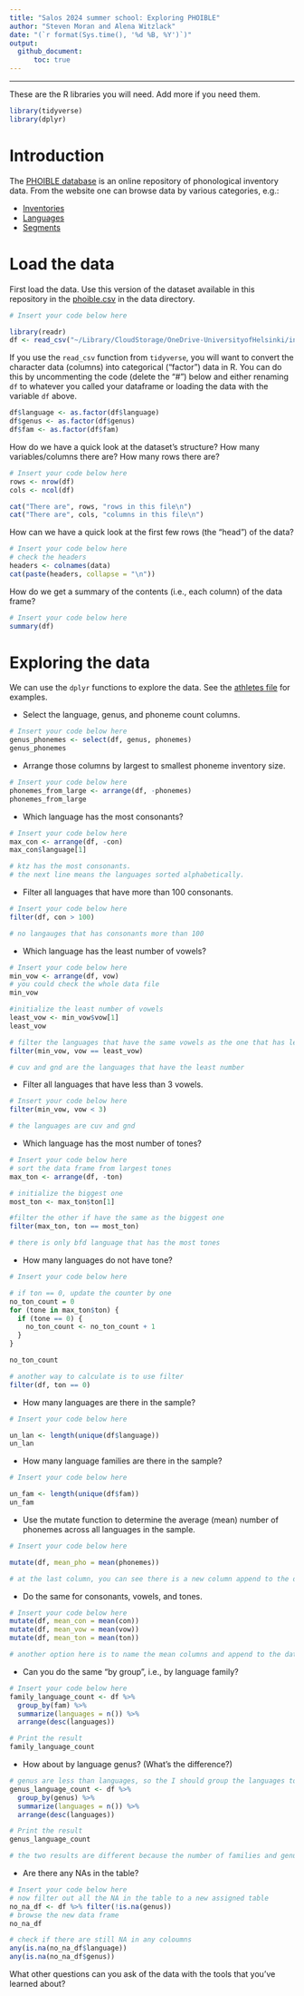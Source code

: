 ```yaml
---
title: "Salos 2024 summer school: Exploring PHOIBLE"
author: "Steven Moran and Alena Witzlack"
date: "(`r format(Sys.time(), '%d %B, %Y')`)"
output:
  github_document:
      toc: true
---
```


------------------------------------------------------------------------

These are the R libraries you will need. Add more if you need them.

```r
library(tidyverse)
library(dplyr)
```

# Introduction

The [PHOIBLE database](https://phoible.org) is an online repository of phonological inventory data. From the website one can browse data by various categories, e.g.:

-   [Inventories](https://phoible.org/inventories)
-   [Languages](https://phoible.org/languages)
-   [Segments](https://phoible.org/parameters)

# Load the data

First load the data. Use this version of the dataset available in this repository in the [phoible.csv](data/phoible.csv) in the data directory.

```r
# Insert your code below here

library(readr)
df <- read_csv("~/Library/CloudStorage/OneDrive-UniversityofHelsinki/internship_projects_summerschool/Salo Summer School/source_data/data/phoible.csv")
```

If you use the `read_csv` function from `tidyverse`, you will want to convert the character data (columns) into categorical ("factor") data in R. You can do this by uncommenting the code (delete the "\#") below and either renaming `df` to whatever you called your dataframe or loading the data with the variable `df` above.

```r
df$language <- as.factor(df$language)
df$genus <- as.factor(df$genus)
df$fam <- as.factor(df$fam)
```

How do we have a quick look at the dataset's structure? How many variables/columns there are? How many rows there are?

```r
# Insert your code below here
rows <- nrow(df)
cols <- ncol(df)

cat("There are", rows, "rows in this file\n")
cat("There are", cols, "columns in this file\n")
```

How can we have a quick look at the first few rows (the "head") of the data?

```r
# Insert your code below here
# check the headers
headers <- colnames(data)
cat(paste(headers, collapse = "\n"))
```

How do we get a summary of the contents (i.e., each column) of the data frame?

```r
# Insert your code below here
summary(df)
```

# Exploring the data

We can use the `dplyr` functions to explore the data. See the [athletes file](athletes.md) for examples.

-   Select the language, genus, and phoneme count columns.

```r
# Insert your code below here
genus_phonemes <- select(df, genus, phonemes)
genus_phonemes
```

-   Arrange those columns by largest to smallest phoneme inventory size.

```r
# Insert your code below here
phonemes_from_large <- arrange(df, -phonemes)
phonemes_from_large
```

-   Which language has the most consonants?

```r
# Insert your code below here
max_con <- arrange(df, -con)
max_con$language[1]

# ktz has the most consonants. 
# the next line means the languages sorted alphabetically.
```

-   Filter all languages that have more than 100 consonants.

```r
# Insert your code below here
filter(df, con > 100)

# no langauges that has consonants more than 100
```

-   Which language has the least number of vowels?

```r
# Insert your code below here
min_vow <- arrange(df, vow)
# you could check the whole data file
min_vow

#initialize the least number of vowels
least_vow <- min_vow$vow[1]
least_vow

# filter the languages that have the same vowels as the one that has least vowel
filter(min_vow, vow == least_vow)

# cuv and gnd are the languages that have the least number
```

-   Filter all languages that have less than 3 vowels.

```r
# Insert your code below here
filter(min_vow, vow < 3)

# the languages are cuv and gnd
```

-   Which language has the most number of tones?

```r
# Insert your code below here
# sort the data frame from largest tones
max_ton <- arrange(df, -ton)

# initialize the biggest one
most_ton <- max_ton$ton[1]

#filter the other if have the same as the biggest one
filter(max_ton, ton == most_ton)

# there is only bfd language that has the most tones
```

-   How many languages do not have tone?

```r
# Insert your code below here

# if ton == 0, update the counter by one
no_ton_count = 0
for (tone in max_ton$ton) {
  if (tone == 0) {
    no_ton_count <- no_ton_count + 1
  }
}

no_ton_count

# another way to calculate is to use filter
filter(df, ton == 0)
```

-   How many languages are there in the sample?

```r
# Insert your code below here

un_lan <- length(unique(df$language))
un_lan
```

-   How many language families are there in the sample?

```r
# Insert your code below here

un_fam <- length(unique(df$fam))
un_fam
```

-   Use the mutate function to determine the average (mean) number of phonemes across all languages in the sample.

```r
# Insert your code below here

mutate(df, mean_pho = mean(phonemes))

# at the last column, you can see there is a new column append to the data frame called mean_pho. Every value in that column is the same.
```

-   Do the same for consonants, vowels, and tones.

```r
# Insert your code below here
mutate(df, mean_con = mean(con))
mutate(df, mean_vow = mean(vow))
mutate(df, mean_ton = mean(ton))

# another option here is to name the mean columns and append to the data frame respectively so that you can get a new data frame that contains neccessary columns
```

-   Can you do the same "by group", i.e., by language family?

```r
# Insert your code below here
family_language_count <- df %>%
  group_by(fam) %>%
  summarize(languages = n()) %>%
  arrange(desc(languages))

# Print the result
family_language_count
```

-   How about by language genus? (What's the difference?)

```r
# genus are less than languages, so the I should group the languages to genus
genus_language_count <- df %>%
  group_by(genus) %>%
  summarize(languages = n()) %>%
  arrange(desc(languages))

# Print the result
genus_language_count

# the two results are different because the number of families and genuses are different.
```

-   Are there any NAs in the table?

```r
# Insert your code below here
# now filter out all the NA in the table to a new assigned table
no_na_df <- df %>% filter(!is.na(genus))
# browse the new data frame
no_na_df

# check if there are still NA in any coloumns
any(is.na(no_na_df$language))
any(is.na(no_na_df$genus))
```

What other questions can you ask of the data with the tools that you've learned about?
